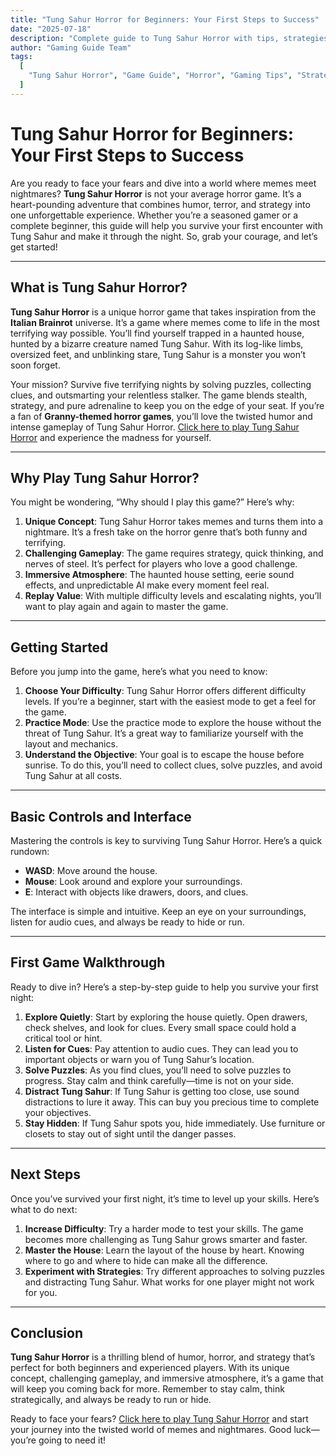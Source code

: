 ---
title: "Tung Sahur Horror for Beginners: Your First Steps to Success"
date: "2025-07-18"
description: "Complete guide to Tung Sahur Horror with tips, strategies, and everything you need to know to master this horror game."
author: "Gaming Guide Team"
tags:
  [
    "Tung Sahur Horror", "Game Guide", "Horror", "Gaming Tips", "Strategy Guide", "escape", "Granny", "Italian Brainrot"
  ]
---

# Tung Sahur Horror for Beginners: Your First Steps to Success

Are you ready to face your fears and dive into a world where memes meet nightmares? **Tung Sahur Horror** is not your average horror game. It’s a heart-pounding adventure that combines humor, terror, and strategy into one unforgettable experience. Whether you’re a seasoned gamer or a complete beginner, this guide will help you survive your first encounter with Tung Sahur and make it through the night. So, grab your courage, and let’s get started!

---

## What is Tung Sahur Horror?

**Tung Sahur Horror** is a unique horror game that takes inspiration from the **Italian Brainrot** universe. It’s a game where memes come to life in the most terrifying way possible. You’ll find yourself trapped in a haunted house, hunted by a bizarre creature named Tung Sahur. With its log-like limbs, oversized feet, and unblinking stare, Tung Sahur is a monster you won’t soon forget.

Your mission? Survive five terrifying nights by solving puzzles, collecting clues, and outsmarting your relentless stalker. The game blends stealth, strategy, and pure adrenaline to keep you on the edge of your seat. If you’re a fan of **Granny-themed horror games**, you’ll love the twisted humor and intense gameplay of Tung Sahur Horror. [Click here to play Tung Sahur Horror](https://tungsahurhorror.org/) and experience the madness for yourself.

---

## Why Play Tung Sahur Horror?

You might be wondering, “Why should I play this game?” Here’s why:

1. **Unique Concept**: Tung Sahur Horror takes memes and turns them into a nightmare. It’s a fresh take on the horror genre that’s both funny and terrifying.
2. **Challenging Gameplay**: The game requires strategy, quick thinking, and nerves of steel. It’s perfect for players who love a good challenge.
3. **Immersive Atmosphere**: The haunted house setting, eerie sound effects, and unpredictable AI make every moment feel real.
4. **Replay Value**: With multiple difficulty levels and escalating nights, you’ll want to play again and again to master the game.

---

## Getting Started

Before you jump into the game, here’s what you need to know:

1. **Choose Your Difficulty**: Tung Sahur Horror offers different difficulty levels. If you’re a beginner, start with the easiest mode to get a feel for the game.
2. **Practice Mode**: Use the practice mode to explore the house without the threat of Tung Sahur. It’s a great way to familiarize yourself with the layout and mechanics.
3. **Understand the Objective**: Your goal is to escape the house before sunrise. To do this, you’ll need to collect clues, solve puzzles, and avoid Tung Sahur at all costs.

---

## Basic Controls and Interface

Mastering the controls is key to surviving Tung Sahur Horror. Here’s a quick rundown:

- **WASD**: Move around the house.
- **Mouse**: Look around and explore your surroundings.
- **E**: Interact with objects like drawers, doors, and clues.

The interface is simple and intuitive. Keep an eye on your surroundings, listen for audio cues, and always be ready to hide or run.

---

## First Game Walkthrough

Ready to dive in? Here’s a step-by-step guide to help you survive your first night:

1. **Explore Quietly**: Start by exploring the house quietly. Open drawers, check shelves, and look for clues. Every small space could hold a critical tool or hint.
2. **Listen for Cues**: Pay attention to audio cues. They can lead you to important objects or warn you of Tung Sahur’s location.
3. **Solve Puzzles**: As you find clues, you’ll need to solve puzzles to progress. Stay calm and think carefully—time is not on your side.
4. **Distract Tung Sahur**: If Tung Sahur is getting too close, use sound distractions to lure it away. This can buy you precious time to complete your objectives.
5. **Stay Hidden**: If Tung Sahur spots you, hide immediately. Use furniture or closets to stay out of sight until the danger passes.

---

## Next Steps

Once you’ve survived your first night, it’s time to level up your skills. Here’s what to do next:

1. **Increase Difficulty**: Try a harder mode to test your skills. The game becomes more challenging as Tung Sahur grows smarter and faster.
2. **Master the House**: Learn the layout of the house by heart. Knowing where to go and where to hide can make all the difference.
3. **Experiment with Strategies**: Try different approaches to solving puzzles and distracting Tung Sahur. What works for one player might not work for you.

---

## Conclusion

**Tung Sahur Horror** is a thrilling blend of humor, horror, and strategy that’s perfect for both beginners and experienced players. With its unique concept, challenging gameplay, and immersive atmosphere, it’s a game that will keep you coming back for more. Remember to stay calm, think strategically, and always be ready to run or hide.

Ready to face your fears? [Click here to play Tung Sahur Horror](https://tungsahurhorror.org/) and start your journey into the twisted world of memes and nightmares. Good luck—you’re going to need it!